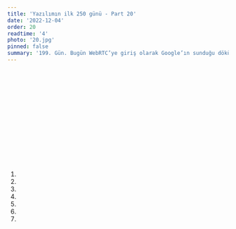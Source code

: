 ```yaml
---
title: 'Yazılımın ilk 250 günü - Part 20'
date: '2022-12-04'
order: 20
readtime: '4'
photo: '20.jpg'
pinned: false
summary: '199. Gün. Bugün WebRTC’ye giriş olarak Google’ın sunduğu dökümanları okumaya başlamıştım. Okuduğum doküman direkt kodlama kısmı ve kodların yorumları ile başladığı için olayın özünü bildiren ve kullandığı teknolojilerin yapısını ve mantığını açıklayan kapsamlı herhangi bir şey okumamıştım. Sonrasında vikipediden ve farklı birkaç kaynaktan daha konuyu araştırdım. Konu hakkında biraz daha fikir edinip (tatilde de fırsat olursa konuyu biraz daha araştırarak) elimi kirletmem gerekli. Perşembe günü sisteme bu durumları da entegre etmeye başlayacağım (deneyeceğim). 200. Gün. Bugün sizin gösterdiğiniz kısımlar üzerinde kodda değişiklikler yaparken birtakım anormallikler gerçekleştiği için yarın dikkatlice düzeltmeler yapacağım. Ondan öncesinde tamamen WebRTC ile canlı (stream peer-to-peer comm.) veri alışverişini öğrenmeye, uygulamaya çalıştım. Önce bulduğum örnekleri birebir kopyalayarak ve kodları okuyarak anlamaya çalıştım fakat biraz zorlandım. Uygulamamı nesne yönelimli hale getirdikten sonra tekrar bu kısma döneceğim. '
---
```


## <Trans i18nKey="blogDetail:part20.1"/>
## <Trans i18nKey="blogDetail:part20.2"/>
## <Trans i18nKey="blogDetail:part20.3"/>
<Trans i18nKey="blogDetail:part20.4"/>

## <Trans i18nKey="blogDetail:part20.5"/>
<Trans i18nKey="blogDetail:part20.6"/>


## <Trans i18nKey="blogDetail:part20.7"/>
<Trans i18nKey="blogDetail:part20.8"/> 
<br/><br/>
<Trans i18nKey="blogDetail:part20.9"/>  
<br/><br/>
<Trans i18nKey="blogDetail:part20.10"/>  
<br/><br/>
<Trans i18nKey="blogDetail:part20.11"/> 


## <Trans i18nKey="blogDetail:part20.12"/>
<Trans i18nKey="blogDetail:part20.13"/>


## <Trans i18nKey="blogDetail:part20.14"/>
<Trans i18nKey="blogDetail:part20.15"/>
<br/><br/>
<Trans i18nKey="blogDetail:part20.16"/>
<br/><br/>
<Trans i18nKey="blogDetail:part20.17"/>

1. <Trans i18nKey="blogDetail:part20.18"/>
1. <Trans i18nKey="blogDetail:part20.19"/>
1. <Trans i18nKey="blogDetail:part20.20"/>
1. <Trans i18nKey="blogDetail:part20.21"/>
1. <Trans i18nKey="blogDetail:part20.22"/>
1. <Trans i18nKey="blogDetail:part20.23"/>
1. <Trans i18nKey="blogDetail:part20.24"/>


## <Trans i18nKey="blogDetail:part20.25"/>
<Trans i18nKey="blogDetail:part20.26"/> 


## <Trans i18nKey="blogDetail:part20.27"/>
<Trans i18nKey="blogDetail:part20.28"/>


## <Trans i18nKey="blogDetail:part20.29"/>
<Trans i18nKey="blogDetail:part20.30"/> 
